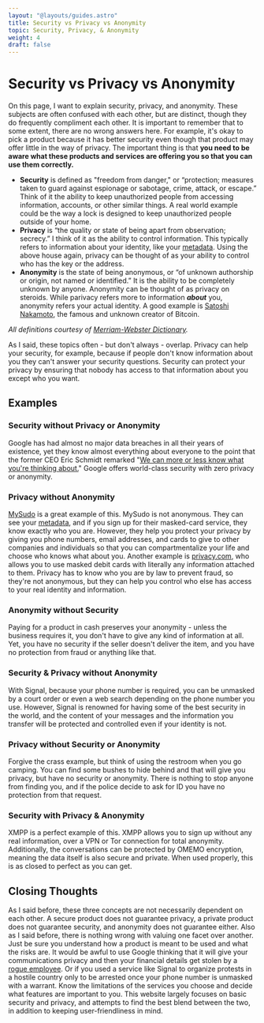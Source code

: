 ```yaml
---
layout: "@layouts/guides.astro"
title: Security vs Privacy vs Anonymity
topic: Security, Privacy, & Anonymity
weight: 4
draft: false
---
```



# Security vs Privacy vs Anonymity

On this page, I want to explain security, privacy, and anonymity. These subjects are often confused with each other, but are distinct, though they do frequently compliment each other. It is important to remember that to some extent, there are no wrong answers here. For example, it's okay to pick a product because it has better security even though that product may offer little in the way of privacy. The important thing is that **you need to be aware what these products and services are offering you so that you can use them correctly.**

<Highlighting>

- **Security** is defined as "freedom from danger," or “protection; measures taken to guard against espionage or sabotage, crime, attack, or escape.” Think of it the ability to keep unauthorized people from accessing information, accounts, or other similar things. A real world example could be the way a lock is designed to keep unauthorized people outside of your home.
- **Privacy** is “the quality or state of being apart from observation; secrecy.” I think of it as the ability to control information. This typically refers to information about your identity, like your [metadata](/guides/moderately-important/metadata). Using the above house again, privacy can be thought of as your ability to control who has the key or the address.
- **Anonymity** is the state of being anonymous, or “of unknown authorship or origin, not named or identified.” It is the ability to be completely unknown by anyone. Anonymity can be thought of as privacy on steroids. While parivacy refers more to information **_about_** you, anonymity refers your actual identity. A good example is [Satoshi Nakamoto](https://en.wikipedia.org/wiki/Satoshi_Nakamoto), the famous and unknown creator of Bitcoin.

</Highlighting>

_All definitions courtesy of [Merriam-Webster Dictionary](https://www.merriam-webster.com/)._

As I said, these topics often - but don't always - overlap. Privacy can help your security, for example, because if people don't know information about you they can't answer your security questions. Security can protect your privacy by ensuring that nobody has access to that information about you except who you want.

## Examples

### Security without Privacy or Anonymity

Google has had almost no major data breaches in all their years of existence, yet they know almost everything about everyone to the point that the former CEO Eric Schmidt remarked "[We can more or less know what you're thinking about.](https://www.zdnet.com/article/google-even-knows-what-youre-thinking/)" Google offers world-class security with zero privacy or anonymity.

### Privacy without Anonymity

[MySudo](/guides/less-important/voip) is a great example of this. MySudo is not anonymous. They can see your [metadata](/guides/moderately-important/metadata), and if you sign up for their masked-card service, they know exactly who you are. However, they help you protect your privacy by giving you phone numbers, email addresses, and cards to give to other companies and individuals so that you can compartmentalize your life and choose who knows what about you. Another example is [privacy.com](/guides/most-important/payments), who allows you to use masked debit cards with literally any information attached to them. Privacy has to know who you are by law to prevent fraud, so they're not anonymous, but they can help you control who else has access to your real identity and information.

### Anonymity without Security

Paying for a product in cash preserves your anonymity - unless the business requires it, you don't have to give any kind of information at all. Yet, you have no security if the seller doesn't deliver the item, and you have no protection from fraud or anything like that.

### Security & Privacy without Anonymity

With Signal, because your phone number is required, you can be unmasked by a court order or even a web search depending on the phone number you use. However, Signal is renowned for having some of the best security in the world, and the content of your messages and the information you transfer will be protected and controlled even if your identity is not.

### Privacy without Security or Anonymity

Forgive the crass example, but think of using the restroom when you go camping. You can find some bushes to hide behind and that will give you privacy, but have no security or anonymity. There is nothing to stop anyone from finding you, and if the police decide to ask for ID you have no protection from that request.

### Security with Privacy & Anonymity

XMPP is a perfect example of this. XMPP allows you to sign up without any real information, over a VPN or Tor connection for total anonymity. Additionally, the conversations can be protected by OMEMO encryption, meaning the data itself is also secure and private. When used properly, this is as closed to perfect as you can get.

## Closing Thoughts

As I said before, these three concepts are not necessarily dependent on each other. A secure product does not guarantee privacy, a private product does not guarantee security, and anonymity does not guarantee either. Also as I said before, there is nothing wrong with valuing one facet over another. Just be sure you understand how a product is meant to be used and what the risks are. It would be awful to use Google thinking that it will give your communications privacy and then your financial details get stolen by a [rogue employee](https://nypost.com/2020/09/23/shopify-says-rogue-employees-may-have-stolen-customer-data/). Or if you used a service like Signal to organize protests in a hostile country only to be arrested once your phone number is unmasked with a warrant. Know the limitations of the services you choose and decide what features are important to you. This website largely focuses on basic security and privacy, and attempts to find the best blend between the two, in addition to keeping user-friendliness in mind.
